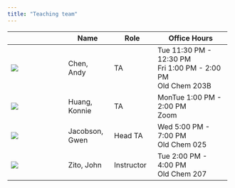 ```yaml
---
title: "Teaching team"
---
```


+--------------------+----------------+---------------+--------------------------+
|                    | Name           | Role          | Office Hours             |
+====================+================+===============+==========================+
| ![](c.jpg){.circ}  | Chen, Andy     | TA            | Tue 11:30 PM - 12:30 PM\ |
|                    |                |               | Fri 1:00 PM - 2:00 PM\   |
|                    |                |               | Old Chem 203B            |
+--------------------+----------------+---------------+--------------------------+
| ![](kh.jpg){.circ} | Huang, Konnie  | TA            | MonTue 1:00 PM - 2:00 PM\|
|                    |                |               | Zoom                     |
+--------------------+----------------+---------------+--------------------------+
| ![](gj.jpg){.circ} | Jacobson, Gwen | Head TA       | Wed 5:00 PM - 7:00 PM\   |
|                    |                |               | Old Chem 025             |
+--------------------+----------------+---------------+--------------------------+
| ![](jz.jpg){.circ} | Zito, John     | Instructor    | Tue 2:00 PM - 4:00 PM\   |
|                    |                |               | Old Chem 207             |
+--------------------+----------------+---------------+--------------------------+
